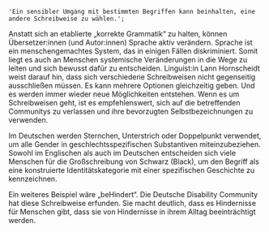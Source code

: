     'Ein sensibler Umgang mit bestimmten Begriffen kann beinhalten, eine andere Schreibweise zu wählen.';

Anstatt sich an etablierte „korrekte Grammatik“ zu halten, können Übersetzer:innen (und Autor:innen) Sprache aktiv verändern. Sprache ist ein menschengemachtes System, das in einigen Fällen diskriminiert. Somit liegt es auch an Menschen systemische Veränderungen in die Wege zu leiten und sich bewusst dafür zu entscheiden. Linguist:in Lann Hornscheidt weist darauf hin, dass sich verschiedene Schreibweisen nicht gegenseitig ausschließen müssen. Es kann mehrere Optionen gleichzeitig geben. Und es werden immer wieder neue Möglichkeiten entstehen. Wenn es um Schreibweisen geht, ist es empfehlenswert, sich auf die betreffenden Communitys zu verlassen und ihre bevorzugten Selbstbezeichnungen zu verwenden.

Im Deutschen werden Sternchen, Unterstrich oder Doppelpunkt verwendet, um alle Gender in geschlechtsspezifischen Substantiven miteinzubeziehen. Sowohl im Englischen als auch im Deutschen entscheiden sich viele Menschen für die Großschreibung von Schwarz (Black), um den Begriff als eine konstruierte Identitätskategorie mit einer spezifischen Geschichte zu kennzeichnen.

Ein weiteres Beispiel wäre „beHindert“. Die Deutsche Disability Community hat diese Schreibweise erfunden. Sie macht deutlich, dass es Hindernisse für Menschen gibt, dass sie von Hindernisse in ihrem Alltag beeinträchtigt werden.

<TermExampleContainer>
    <TermExample term="beHindert" />
    <TermExample term="Mohr" />
</TermExampleContainer>
